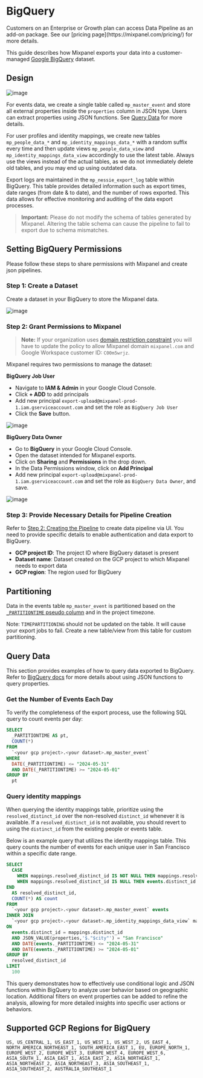 
# BigQuery

<Callout type="info">
  Customers on an Enterprise or Growth plan can access Data Pipeline as an add-on package. See our [pricing page](https://mixpanel.com/pricing/) for more details.
</Callout>

This guide describes how Mixpanel exports your data into a customer-managed [Google BigQuery](https://cloud.google.com/bigquery/) dataset.

## Design

![image](/230698685-c02cb9a1-d66f-42a7-8063-8e78b79e7b1f.png)

For events data, we create a single table called `mp_master_event` and store all external properties inside the `properties` column in JSON type. Users can extract properties using JSON functions. See [Query Data](#query-data) for more details.

For user profiles and identity mappings, we create new tables `mp_people_data_*` and `mp_identity_mappings_data_*` with a random suffix every time and then update views `mp_people_data_view` and `mp_identity_mappings_data_view` accordingly to use the latest table. Always use the views instead of the actual tables, as we do not immediately delete old tables, and you may end up using outdated data.

Export logs are maintained in the `mp_nessie_export_log` table within BigQuery. This table provides detailed information such as export times, date ranges (from date & to date), and the number of rows exported. This data allows for effective monitoring and auditing of the data export processes.

> **Important:** Please do not modify the schema of tables generated by Mixpanel. Altering the table schema can cause the pipeline to fail to export due to schema mismatches.

## Setting BigQuery Permissions

Please follow these steps to share permissions with Mixpanel and create json pipelines.

### Step 1: Create a Dataset

Create a dataset in your BigQuery to store the Mixpanel data.

![image](/230698727-1216833e-8321-46de-a388-8b554a00938c.png)

### Step 2: Grant Permissions to Mixpanel

> **Note:** If your organization uses [domain restriction constraint](https://cloud.google.com/resource-manager/docs/organization-policy/restricting-domains) you will have to update the policy to allow Mixpanel domain `mixpanel.com` and Google Workspace customer ID: `C00m5wrjz`.

Mixpanel requires two permissions to manage the dataset:

**BigQuery Job User**

- Navigate to **IAM & Admin** in your Google Cloud Console.
- Click **+ ADD** to add principals
- Add new principal `export-upload@mixpanel-prod-1.iam.gserviceaccount.com` and set the role as `BigQuery Job User`
- Click the **Save** button.

![image](/230698732-4dadbccf-1eeb-4e64-a6c7-8926eb49e5cc.png)

**BigQuery Data Owner**

- Go to **BigQuery** in your Google Cloud Console.
- Open the dataset intended for Mixpanel exports.
- Click on **Sharing** and **Permissions** in the drop down.
- In the Data Permissions window, click on **Add Principal**
- Add new principal `export-upload@mixpanel-prod-1.iam.gserviceaccount.com` and set the role as `BigQuery Data Owner`, and save.

![image](/230698735-972aedb5-1352-4ebc-82c4-ef075679779b.png)

### Step 3: Provide Necessary Details for Pipeline Creation

Refer to [Step 2: Creating the Pipeline](/docs/data-pipelines/#step-2-creating-the-pipeline) to create data pipeline via UI. You need to provide specific details to enable authentication and data export to BigQuery.

- **GCP project ID**: The project ID where BigQuery dataset is present
- **Dataset name**: Dataset created on the GCP project to which Mixpanel needs to export data
- **GCP region**: The region used for BigQuery

## Partitioning

Data in the events table `mp_master_event` is partitioned based on the [`_PARTITIONTIME` pseudo column](https://cloud.google.com/bigquery/docs/querying-partitioned-tables#ingestion-time_partitioned_table_pseudo_columns) and in the project timezone.

Note: `TIMEPARTITIONING` should not be updated on the table. It will cause your export jobs to fail. Create a new table/view from this table for custom partitioning.

## Query Data

This section provides examples of how to query data exported to BigQuery. Refer to [BigQuery docs](https://cloud.google.com/bigquery/docs/reference/standard-sql/json_functions#json_value) for more details about using JSON functions to query properties.

### Get the Number of Events Each Day

To verify the completeness of the export process, use the following SQL query to count events per day:

```sql
SELECT
  _PARTITIONTIME AS pt,
  COUNT(*)
FROM
  `<your gcp project>.<your dataset>.mp_master_event`
WHERE
  DATE(_PARTITIONTIME) <= "2024-05-31"
  AND DATE(_PARTITIONTIME) >= "2024-05-01"
GROUP BY
  pt
```

### Query identity mappings

When querying the identity mappings table, prioritize using the `resolved_distinct_id` over the non-resolved `distinct_id` whenever it is available. If a `resolved_distinct_id` is not available, you should revert to using the `distinct_id` from the existing people or events table.

Below is an example query that utilizes the identity mappings table. This query counts the number of events for each unique user in San Francisco within a specific date range.

```sql
SELECT
  CASE
    WHEN mappings.resolved_distinct_id IS NOT NULL THEN mappings.resolved_distinct_id
    WHEN mappings.resolved_distinct_id IS NULL THEN events.distinct_id
END
  AS resolved_distinct_id,
  COUNT(*) AS count
FROM
  `<your gcp project>.<your dataset>.mp_master_event` events
INNER JOIN
  `<your gcp project>.<your dataset>.mp_identity_mappings_data_view` mappings
ON
  events.distinct_id = mappings.distinct_id
  AND JSON_VALUE(properties,'$."$city"') = "San Francisco"
  AND DATE(events._PARTITIONTIME) <= "2024-05-31"
  AND DATE(events._PARTITIONTIME) >= "2024-05-01"
GROUP BY
  resolved_distinct_id
LIMIT
  100
```

This query demonstrates how to effectively use conditional logic and JSON functions within BigQuery to analyze user behavior based on geographic location. Additional filters on event properties can be added to refine the analysis, allowing for more detailed insights into specific user actions or behaviors.

## Supported GCP Regions for BigQuery

`US, US_CENTRAL_1, US_EAST_1, US_WEST_1, US_WEST_2, US_EAST_4, NORTH_AMERICA_NORTHEAST_1, SOUTH_AMERICA_EAST_1, EU, EUROPE_NORTH_1, EUROPE_WEST_2, EUROPE_WEST_3, EUROPE_WEST_4, EUROPE_WEST_6, ASIA_SOUTH_1, ASIA_EAST_1, ASIA_EAST_2, ASIA_NORTHEAST_1, ASIA_NORTHEAST_2, ASIA_NORTHEAST_3, ASIA_SOUTHEAST_1, ASIA_SOUTHEAST_2, AUSTRALIA_SOUTHEAST_1`